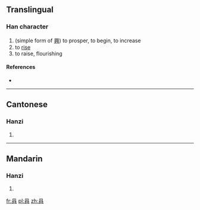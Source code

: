 ==Translingual==

===Han character===
{{Han char|rn=12|rad=八|as=05|sn=7|four=|canj=月人一金 (BOMC)}}

# (simple form of [[興]]) to prosper, to begin, to increase
# to [[rise]]
# to raise, flourishing

====References====
* {{Han ref|kx=0127.171|hdz=10244.030|uh=34B7|ud=13495}}

----

==Cantonese==

===Hanzi===
{{yue-hanzi|jyut=[[hing2]], [[hing3]]|y=hing2, hing3}}

# {{defn|lang=yue|sort=八05}}

----

==Mandarin==

===Hanzi===
{{cmn-hanzi|pin=[[guǎ]] ([[gua3]]), [[xìng]] ([[xing4]]), [[xǔ]] ([[xu3]])|wg=kua<sup>3</sup>, hsing<sup>4</sup>, hsü<sup>3</sup>}}

# {{defn|lang=cmn|sort=八05}}

[[fr:㒷]]
[[pl:㒷]]
[[zh:㒷]]